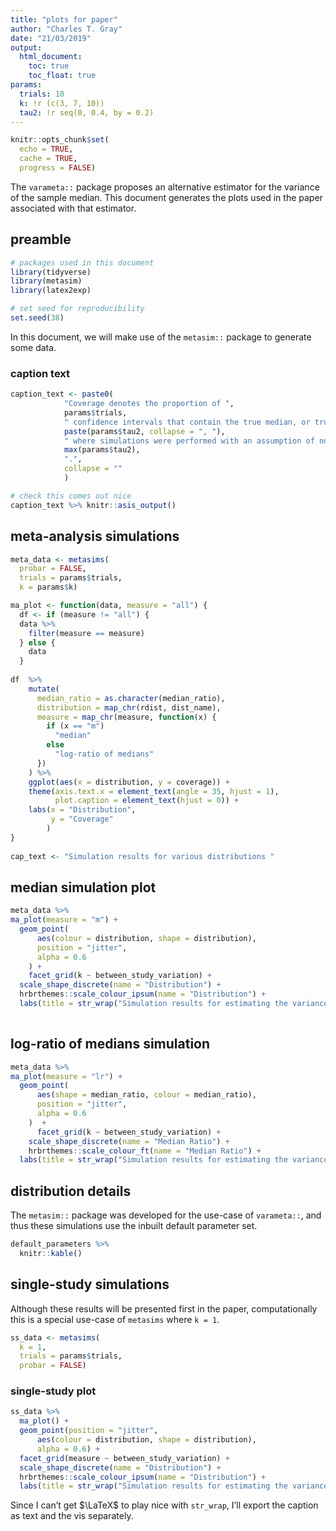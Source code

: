 ```yaml
---
title: "plots for paper"
author: "Charles T. Gray"
date: "21/03/2019"
output: 
  html_document:
    toc: true
    toc_float: true
params: 
  trials: 10
  k: !r (c(3, 7, 10))
  tau2: !r seq(0, 0.4, by = 0.2)
---
```




```r
knitr::opts_chunk$set(
  echo = TRUE, 
  cache = TRUE, 
  progress = FALSE)
```



The `varameta::` package proposes an alternative estimator for the variance of the sample median. This document generates the plots used in the paper associated with that estimator.


## preamble

```r
# packages used in this document
library(tidyverse)
library(metasim)
library(latex2exp)

```

```r
# set seed for reproducibility
set.seed(38)
```


In this document, we will make use of the `metasim::` package to generate some data.

### caption text

```r
caption_text <- paste0(
            "Coverage denotes the proportion of ", 
            params$trials,
            " confidence intervals that contain the true median, or true log-ratio of medians, derived from random samples from exponential, log-normal, normal, and Pareto distributions. The vertical facets of the plot reflect simulation-level parameters for between-study variance $\\tau^2 \\in$ ",
            paste(params$tau2, collapse = ", "),
            " where simulations were performed with an assumption of no difference between the studies, aside from sampling error, $\\tau^2 = 0$, to a maximal between-study variance of $\\tau^2 =$ ",
            max(params$tau2),
            ".",
            collapse = ""
            ) 

# check this comes out nice
caption_text %>% knitr::asis_output()

```


## meta-analysis simulations


```r

meta_data <- metasims(
  probar = FALSE, 
  trials = params$trials,
  k = params$k)

```

```r
ma_plot <- function(data, measure = "all") {
  df <- if (measure != "all") {
  data %>%
    filter(measure == measure)    
  } else {
    data
  }
  
df  %>%
    mutate(
      median_ratio = as.character(median_ratio),
      distribution = map_chr(rdist, dist_name),
      measure = map_chr(measure, function(x) {
        if (x == "m")
          "median"
        else
          "log-ratio of medians"
      })
    ) %>%
    ggplot(aes(x = distribution, y = coverage)) +
    theme(axis.text.x = element_text(angle = 35, hjust = 1),
          plot.caption = element_text(hjust = 0)) +
    labs(x = "Distribution",
         y = "Coverage"
        )  
}
  
cap_text <- "Simulation results for various distributions "

```

## median simulation plot

```r

meta_data %>% 
ma_plot(measure = "m") +   
  geom_point(
      aes(colour = distribution, shape = distribution),
      position = "jitter",
      alpha = 0.6
    ) +
    facet_grid(k ~ between_study_variation) +
  scale_shape_discrete(name = "Distribution") +
  hrbrthemes::scale_colour_ipsum(name = "Distribution") +
  labs(title = str_wrap("Simulation results for estimating the variance of the sample median"))
  

```

## log-ratio of medians simulation


```r
meta_data %>% 
ma_plot(measure = "lr") +
  geom_point(
      aes(shape = median_ratio, colour = median_ratio),
      position = "jitter",
      alpha = 0.6
    )  +
      facet_grid(k ~ between_study_variation) +
    scale_shape_discrete(name = "Median Ratio") +
    hrbrthemes::scale_colour_ft(name = "Median Ratio") +
  labs(title = str_wrap("Simulation results for estimating the variance of the log-ratio of sample medians"))
```

## distribution details

The `metasim::` package was developed for the use-case of `varameta::`, and thus these simulations use the inbuilt default parameter set.

```r
default_parameters %>% 
  knitr::kable()
```



## single-study simulations

Although these results will be presented first in the paper, computationally this is a special use-case of `metasims` where `k = 1`.

```r
ss_data <- metasims(
  k = 1, 
  trials = params$trials, 
  probar = FALSE)

```

### single-study plot




```r
ss_data %>% 
  ma_plot() +
  geom_point(position = "jitter",
      aes(colour = distribution, shape = distribution),
      alpha = 0.6) +
  facet_grid(measure ~ between_study_variation) +
  scale_shape_discrete(name = "Distribution") +
  hrbrthemes::scale_colour_ipsum(name = "Distribution") +
  labs(title = str_wrap("Simulation results for estimating the variance of the sample median"))

```

Since I can't get $\LaTeX$ to play nice with `str_wrap`, I'll export the caption as text and the vis separately. 
